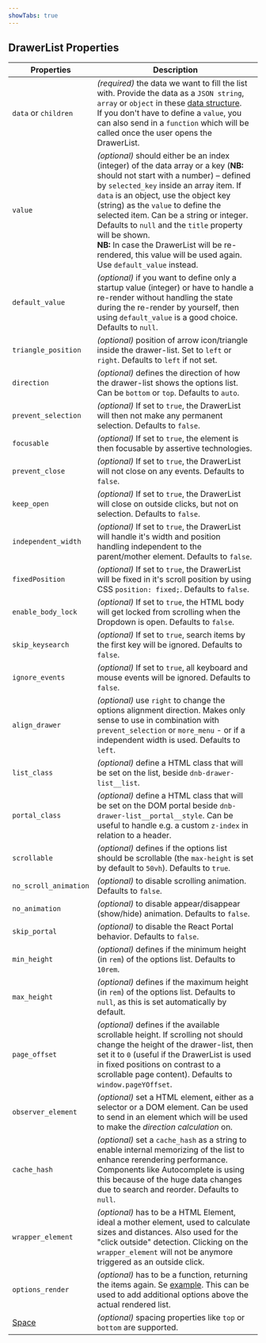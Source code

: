 ```yaml
---
showTabs: true
---
```


## DrawerList Properties

| Properties                                  | Description                                                                                                                                                                                                                                                                                                                                                                                                                                                                          |
| ------------------------------------------- | ------------------------------------------------------------------------------------------------------------------------------------------------------------------------------------------------------------------------------------------------------------------------------------------------------------------------------------------------------------------------------------------------------------------------------------------------------------------------------------ |
| `data` or `children`                        | _(required)_ the data we want to fill the list with. Provide the data as a `JSON string`, `array` or `object` in these [data structure](/uilib/components/fragments/drawer-list/info#data-structure). <br /> If you don't have to define a `value`, you can also send in a `function` which will be called once the user opens the DrawerList.                                                                                                                                       |
| `value`                                     | _(optional)_ should either be an index (integer) of the data array or a key (**NB:** should not start with a number) – defined by `selected_key` inside an array item. If `data` is an object, use the object key (string) as the `value` to define the selected item. Can be a string or integer. Defaults to `null` and the `title` property will be shown. <br /> **NB:** In case the DrawerList will be re-rendered, this value will be used again. Use `default_value` instead. |
| `default_value`                             | _(optional)_ if you want to define only a startup value (integer) or have to handle a re-render without handling the state during the re-render by yourself, then using `default_value` is a good choice. Defaults to `null`.                                                                                                                                                                                                                                                        |
| `triangle_position`                         | _(optional)_ position of arrow icon/triangle inside the drawer-list. Set to `left` or `right`. Defaults to `left` if not set.                                                                                                                                                                                                                                                                                                                                                        |
| `direction`                                 | _(optional)_ defines the direction of how the drawer-list shows the options list. Can be `bottom` or `top`. Defaults to `auto`.                                                                                                                                                                                                                                                                                                                                                      |
| `prevent_selection`                         | _(optional)_ If set to `true`, the DrawerList will then not make any permanent selection. Defaults to `false`.                                                                                                                                                                                                                                                                                                                                                                       |
| `focusable`                                 | _(optional)_ If set to `true`, the element is then focusable by assertive technologies.                                                                                                                                                                                                                                                                                                                                                                                              |
| `prevent_close`                             | _(optional)_ If set to `true`, the DrawerList will not close on any events. Defaults to `false`.                                                                                                                                                                                                                                                                                                                                                                                     |
| `keep_open`                                 | _(optional)_ If set to `true`, the DrawerList will close on outside clicks, but not on selection. Defaults to `false`.                                                                                                                                                                                                                                                                                                                                                               |
| `independent_width`                         | _(optional)_ If set to `true`, the DrawerList will handle it's width and position handling independent to the parent/mother element. Defaults to `false`.                                                                                                                                                                                                                                                                                                                            |
| `fixedPosition`                             | _(optional)_ If set to `true`, the DrawerList will be fixed in it's scroll position by using CSS `position: fixed;`. Defaults to `false`.                                                                                                                                                                                                                                                                                                                                            |
| `enable_body_lock`                          | _(optional)_ If set to `true`, the HTML body will get locked from scrolling when the Dropdown is open. Defaults to `false`.                                                                                                                                                                                                                                                                                                                                                          |
| `skip_keysearch`                            | _(optional)_ If set to `true`, search items by the first key will be ignored. Defaults to `false`.                                                                                                                                                                                                                                                                                                                                                                                   |
| `ignore_events`                             | _(optional)_ If set to `true`, all keyboard and mouse events will be ignored. Defaults to `false`.                                                                                                                                                                                                                                                                                                                                                                                   |
| `align_drawer`                              | _(optional)_ use `right` to change the options alignment direction. Makes only sense to use in combination with `prevent_selection` or `more_menu` - or if a independent width is used. Defaults to `left`.                                                                                                                                                                                                                                                                          |
| `list_class`                                | _(optional)_ define a HTML class that will be set on the list, beside `dnb-drawer-list__list`.                                                                                                                                                                                                                                                                                                                                                                                       |
| `portal_class`                              | _(optional)_ define a HTML class that will be set on the DOM portal beside `dnb-drawer-list__portal__style`. Can be useful to handle e.g. a custom `z-index` in relation to a header.                                                                                                                                                                                                                                                                                                |
| `scrollable`                                | _(optional)_ defines if the options list should be scrollable (the `max-height` is set by default to `50vh`). Defaults to `true`.                                                                                                                                                                                                                                                                                                                                                    |
| `no_scroll_animation`                       | _(optional)_ to disable scrolling animation. Defaults to `false`.                                                                                                                                                                                                                                                                                                                                                                                                                    |
| `no_animation`                              | _(optional)_ to disable appear/disappear (show/hide) animation. Defaults to `false`.                                                                                                                                                                                                                                                                                                                                                                                                 |
| `skip_portal`                               | _(optional)_ to disable the React Portal behavior. Defaults to `false`.                                                                                                                                                                                                                                                                                                                                                                                                              |
| `min_height`                                | _(optional)_ defines if the minimum height (in `rem`) of the options list. Defaults to `10rem`.                                                                                                                                                                                                                                                                                                                                                                                      |
| `max_height`                                | _(optional)_ defines if the maximum height (in `rem`) of the options list. Defaults to `null`, as this is set automatically by default.                                                                                                                                                                                                                                                                                                                                              |
| `page_offset`                               | _(optional)_ defines if the available scrollable height. If scrolling not should change the height of the drawer-list, then set it to `0` (useful if the DrawerList is used in fixed positions on contrast to a scrollable page content). Defaults to `window.pageYOffset`.                                                                                                                                                                                                          |
| `observer_element`                          | _(optional)_ set a HTML element, either as a selector or a DOM element. Can be used to send in an element which will be used to make the _direction calculation_ on.                                                                                                                                                                                                                                                                                                                 |
| `cache_hash`                                | _(optional)_ set a `cache_hash` as a string to enable internal memorizing of the list to enhance rerendering performance. Components like Autocomplete is using this because of the huge data changes due to search and reorder. Defaults to `null`.                                                                                                                                                                                                                                 |
| `wrapper_element`                           | _(optional)_ has to be a HTML Element, ideal a mother element, used to calculate sizes and distances. Also used for the "click outside" detection. Clicking on the `wrapper_element` will not be anymore triggered as an outside click.                                                                                                                                                                                                                                              |
| `options_render`                            | _(optional)_ has to be a function, returning the items again. Se [example](/uilib/components/fragments/drawer-list#example-usage-of-options_render). This can be used to add additional options above the actual rendered list.                                                                                                                                                                                                                                                      |
| [Space](/uilib/components/space/properties) | _(optional)_ spacing properties like `top` or `bottom` are supported.                                                                                                                                                                                                                                                                                                                                                                                                                |
